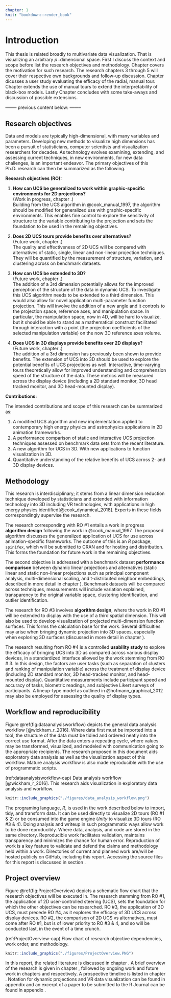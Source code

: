 ```yaml
---
chapter: 1
knit: "bookdown::render_book"
---
```


# Introduction {#ch:introduction}

This thesis is related broadly to multivariate data visualization. That is visualizing an arbitrary $p-$dimensional space. First I discuss the context and scope before list the research objectives and methodology. Chapter \ref{ch:motivation} covers the motivation for such research. The research chapters 3 through 5 will cover their respective own backgrounds and follow-up discussion. Chapter \ref{ch:efficacy_radial_tour} dicusses a user study evaluating the efficacy of the radial, manual tour. Chapter \ref{ch:cheem} extends the use of manual tours to extend the interpretability of black-box models. Lastly Chapter \ref{ch:conclusion} concludes with some take-aways and discussion of possible extensions.



-------- previous content below: --------




## Research objectives

Data and models are typically high-dimensional, with many variables and parameters. Developing new methods to visualize high dimensions has been a pursuit of statisticians, computer scientists and visualization researchers for decades. As technology evolves examining, extending, and assessing current techniques, in new environments, for new data challenges, is an important endeavor. The primary objectives of this Ph.D. research can then be summarized as the following.

**Research objectives (RO):**

1. **How can UCS be generalized to work within graphic-specific environments for 2D projections?**\
(Work in progress, chapter \ref{ch:workinprogress}.)\
Building from the UCS algorithm in @cook_manual_1997, the algorithm should be modified for generalized use with graphic-specific environments. This enables fine control to explore the sensitivity of structure to the variable contributing to the projection and sets the foundation to be used in the remaining objectives.

2. **Does 2D UCS tours provide benefits over alternatives?**\
(Future work, chapter \ref{ch:future_work}.)\
The quality and effectiveness of 2D UCS will be compared with alternatives of static, single, linear and non-linear projection techniques. They will be quantified by the measurement of structure, variation, and clustering across on benchmark datasets.

3. **How can UCS be extended to 3D?**\
(Future work, chapter \ref{ch:future_work}.)\
The addition of a 3rd dimension potentially allows for the improved perception of the structure of the data in dynamic UCS. To investigate this UCS algorithm needs to be extended to a third dimension. This would also allow for novel application multi-parameter function projection. This will involve the addition of a new angle and it controls to the projection space, reference axes, and manipulation space. In particular, the manipulation space, now in 4D, will be hard to visualize, but it should be able to stand as a mathematical construct facilitated through interaction with a point (the projection coefficients of the selected manipulation variable) on the now 3D reference axes volume. 

4. **Does UCS in 3D displays provide benefits over 2D displays?**\
(Future work, chapter \ref{ch:future_work}.)\
The addition of a 3rd dimension has previously been shown to provide benefits. The extension of UCS into 3D should be used to explore the potential benefits of UCS projections as well. Interactive, time-varying tours theoretically allow for improved understanding and comprehension speed of the structure of the data. These metrics will be measured across the display device (including a 2D standard monitor, 3D head tracked monitor, and 3D head-mounted display). 

**Contributions:**

The intended contributions and scope of this research can be summarized as:

1. A modified UCS algorithm and new implementation applied to contemporary high energy physics and astrophysics applications in 2D animation frameworks.
2. A performance comparison of static and interactive UCS projection techniques assessed on benchmark data sets from the recent literature.
3. A new algorithm for UCS in 3D. With new applications to function visualization in 3D.
4. Quantitative understanding of the relative benefits of UCS across 2- and 3D display devices.

## Methodology

This research is interdisciplinary; it stems from a linear dimension reduction technique developed by statisticians and extended with information technology into 3D including VR technologies, with applications in high energy physics identified[@cook_dynamical_2018]. Experts in these fields correspondingly supervise the research.

The research corresponding with RO #1 entails a work in progress **algorithm design** following the work in @cook_manual_1997. The proposed algorithm discusses the generalized application of UCS for use across animation-specific frameworks. The outcome of this is an *R* package, `spinifex`, which will be submitted to CRAN and for hosting and distribution. This forms the foundation for future work in the remaining objectives. 

The second objective is addressed with a benchmark dataset **performance comparison** between dynamic linear projections and alternatives (static linear and static non-linear projections such as principal component analysis, multi-dimensional scaling, and t-distributed neighbor embeddings, described in more detail in chapter \ref{ch:future_work}). Benchmark datasets will be compared across techniques, measurements will include variation explained, transparency to the original variable space, clustering identification, and outlier identification.

The research for RO #3 involves **algorithm design**, where the work in RO #1 will be extended to display with the use of a third spatial dimension. This will also be used to develop visualization of projected multi-dimension function surfaces. This forms the calculation base for the work. Several difficulties may arise when bringing dynamic projection into 3D spaces, especially when exploring 3D surfaces (discussed in more detail in chapter \ref{ch:future_work}).

The research resulting from RO #4 is a controlled **usability study** to explore the efficacy of bringing UCS into 3D as compared across various display devices, in a standardized interface allowed by the work stemming from RO # 3. In this design, the factors are user tasks (such as separation of clusters and ranking of manipulation variable) across the treatment of display device (including 2D standard monitor, 3D head-tracked monitor, and head-mounted display). Quantitative measurements include participant speed and accuracy of tasks, biometric readings, and subjective Likert surveys of participants. A lineup-type model as outlined in @hofmann_graphical_2012 may also be employed for assessing the quality of display types.


## Workflow and reproducibility 

Figure \@ref(fig:dataanalysisworkflow) depicts the general data analysis workflow [@wickham_r_2016]. Where data first must be imported into a tool, the structure of the data must be tidied and ordered neatly into the correct use format. After the data enters a repeating cycle, where values may be transformed, visualized, and modeled with communication going to the appropriate recipients. The research proposed in this document aids exploratory data analysis as well as the visualization aspect of this workflow. Mature analysis workflow is also made reproducible with the use of programmatic scripts.

(ref:dataanalysisworkflow-cap) Data analysis workflow [@wickham_r_2016]. This research aids visualization in exploratory data analysis and workflow.

```r
knitr::include_graphics("./figures/data_analysis_workflow.png")
```

The programing language, *R*, is used in the work described below to import, tidy, and transform data. It can be used directly to visualize 2D tours (RO #1 & 2) or be consumed into the game engine *Unity* to visualize 3D tours (RO #3 & 4). Doing analysis and writeup in such programmatic ways allow work to be done reproducibly. Where data, analysis, and code are stored in the same directory. Reproducible work facilitates validation, maintains transparency and minimizes the chance for human error. Reproduction of work is a key feature to validate and defend the claims and methodology held within a work. Directories of current and planned work are/will be hosted publicly on GitHub, including this report. Accessing the source files for this report is discussed in section \ref{sec:source}.

## Project overview {#ch:projectoverview}

Figure \@ref(fig:ProjectOverview) depicts a schematic flow chart that the research objectives will be executed in. The research stemming from RO #1, the application of 2D user-controlled steering (UCS), sets the foundation for which the other objectives can be researched. RO #3, the application of 3D UCS, must precede RO #4, as it explores the efficacy of 3D UCS across display devices. RO #2, the comparison of 2D UCS vs alternatives, must come after RO #1, but is of lower priority to RO #3 & 4, and so will be conducted last, in the event of a time crunch.

(ref:ProjectOverview-cap) Flow chart of research objective dependencies, work order, and methodology.

```r
knitr::include_graphics("./figures/ProjectOverview.PNG")
```


In this report, the related literature is discussed in chapter \ref{ch:motivation}. A brief overview of the research is given in chapter \ref{ch:projectoverview}, followed by ongoing work and future work in chapters \ref{ch:workinprogress} and \ref{ch:future_work} respectively. A prospective timeline is listed in chapter \ref{ch:timeline}. Notation for dynamic projections and VR data visualization can be found in appendix \ref{ch:glossary} and an excerpt of a paper to be submitted to the R Journal can be found in appendix \ref{ch:spinifex}.